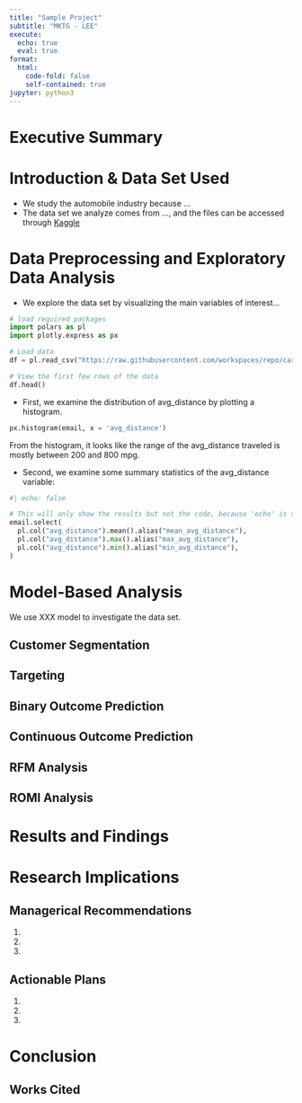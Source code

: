 ```yaml
---
title: "Sample Project"
subtitle: "MKTG - LEE"
execute: 
  echo: true
  eval: true
format:
  html:
    code-fold: false
    self-contained: true
jupyter: python3
---
```



# Executive Summary

# Introduction & Data Set Used

- We study the automobile industry because ...
- The data set we analyze comes from ..., and the files can be accessed through [Kaggle](https://kaggle.com)




# Data Preprocessing and Exploratory Data Analysis

- We explore the data set by visualizing the main variables of interest...

```python
# load required packages
import polars as pl
import plotly.express as px

# Load data
df = pl.read_csv("https://raw.githubusercontent.com/workspaces/repo/car_prices.csv")

# View the first few rows of the data
df.head()

```


- First, we examine the distribution of avg_distance by plotting a histogram.

```python

px.histogram(email, x = 'avg_distance')


```


From the histogram, it looks like the range of the avg_distance traveled is mostly between 200 and 800 mpg.

- Second, we examine some summary statistics of the avg_distance variable:

```python
#| echo: false

# This will only show the results but not the code, because 'echo' is set to false
email.select(
  pl.col("avg_distance").mean().alias("mean_avg_distance"),
  pl.col("avg_distance").max().alias("max_avg_distance"),
  pl.col("avg_distance").min().alias("min_avg_distance"),
)

```
# Model-Based Analysis

We use XXX model to investigate the data set.


## Customer Segmentation

## Targeting

## Binary Outcome Prediction

## Continuous Outcome Prediction

## RFM Analysis

## ROMI Analysis

# Results and Findings

# Research Implications
## Managerical Recommendations
1.
2.
3.

## Actionable Plans
1.
2.
3.

# Conclusion

## Works Cited
